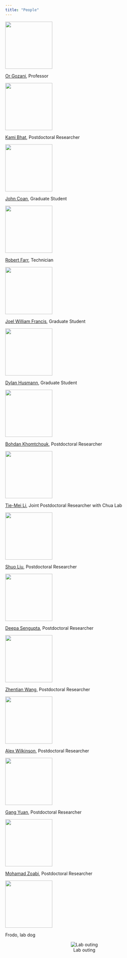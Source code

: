 ```yaml
---
title: "People"
---
```

<!-- note the extra spacings and formatting below for the caption and link to render properly -->

![](people_photos/Gozani_photo.jpg){width=150px}

[Or Gozani](https://med.stanford.edu/profiles/or-gozani), Professor



![](people_photos/Kami_Bhat.jpg){width=150px}

[Kami Bhat](https://profiles.stanford.edu/192526), Postdoctoral Researcher



![](people_photos/John_Coan.jpg){width=150px}

[John Coan](https://stanfordwho.stanford.edu/SWApp/lookup?search=Coan,John), Graduate Student



![](people_photos/Robert_Farr.jpg){width=150px}

[Robert Farr](https://stanfordwho.stanford.edu/SWApp/lookup?search=Farr,%20Robert), Technician

![](people_photos/Joel_Francis.jpg){width=150px}

[Joel William Francis](https://stanfordwho.stanford.edu/SWApp/lookup?search=Francis,%20Joel), Graduate Student



![](people_photos/Dylan_Husmann.jpg){width=150px}

[Dylan Husmann](https://stanfordwho.stanford.edu/SWApp/lookup?search=Husmann,%20Dylan), Graduate Student



![](people_photos/Bohdan_Khomtchouk.png){width=150px}

[Bohdan Khomtchouk](https://profiles.stanford.edu/bohdan-khomtchouk), Postdoctoral Researcher



![](people_photos/Tie_Mei_Li.jpg){width=150px}

[Tie-Mei Li](https://stanfordwho.stanford.edu/SWApp/lookup?search=Li,Tiemei), Joint Postdoctoral Researcher with Chua Lab



![](people_photos/Shuo_Liu.jpg){width=150px}

[Shuo Liu](https://stanfordwho.stanford.edu/SWApp/lookup?search=Liu,Shuo), Postdoctoral Researcher



![](people_photos/Deepa_Sengupta.jpg){width=150px}

[Deepa Sengupta](https://stanfordwho.stanford.edu/SWApp/lookup?search=Sengupta,Deepa), Postdoctoral Researcher




![](people_photos/Zhentian_Wang.jpg){width=150px}

[Zhentian Wang](https://stanfordwho.stanford.edu/SWApp/lookup?search=Wang,Zhentian), Postdoctoral Researcher




![](people_photos/Alex_Wilkinson.jpg){width=150px}

[Alex Wilkinson](https://stanfordwho.stanford.edu/SWApp/lookup?search=Wilkinson,%20Alex), Postdoctoral Researcher




![](people_photos/Gang_Yuan.jpg){width=150px}

[Gang Yuan](https://stanfordwho.stanford.edu/SWApp/lookup?search=Yuan,Gang), Postdoctoral Researcher




![](people_photos/Mohamad_Zoabi.jpg){width=150px}

[Mohamad Zoabi](https://stanfordwho.stanford.edu/SWApp/lookup?search=Zoabi,Mohamad), Postdoctoral Researcher




![](people_photos/Frodo.png){width=150px}

Frodo, lab dog


<!-- note the extra spaces below for the caption to render properly -->
<center>

![Lab outing](figures/group_lab_photo_1.jpg)

</center>
